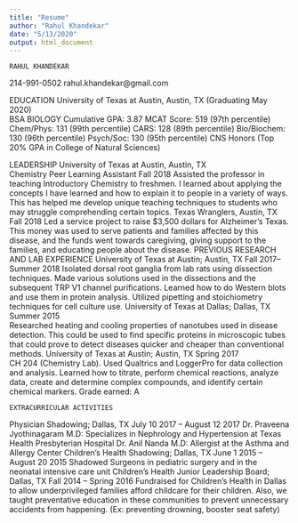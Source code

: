 ```yaml
---
title: "Resume"
author: "Rahul Khandekar"
date: "5/13/2020"
output: html_document
---
```


	RAHUL KHANDEKAR
214-991-0502 
rahul.khandekar@gmail.com

EDUCATION
University of Texas at Austin,  Austin, TX  (Graduating May 2020)                                        
BSA BIOLOGY
Cumulative GPA: 3.87
MCAT Score: 519 (97th percentile)
Chem/Phys: 131 (99th percentile)
CARS: 128 (89th percentile)
Bio/Biochem: 130 (96th percentile)
Psych/Soc: 130 (95th percentile)
CNS Honors (Top 20% GPA in College of Natural Sciences)

LEADERSHIP
University of Texas at Austin,  Austin, TX                                          
Chemistry Peer Learning Assistant                                                                               Fall 2018
Assisted the professor in teaching Introductory Chemistry to freshmen. I learned about applying the concepts I have learned and how to explain it to people in a variety of ways. This has helped me develop unique teaching techniques to students who may struggle comprehending certain topics.
Texas Wranglers,  Austin, TX                                                                                       Fall 2018 
Led a service project to raise $3,500 dollars for Alzheimer’s Texas. This money was used to serve patients and families affected by this disease, and the funds went towards caregiving, giving support to the families, and educating people about the disease.
	PREVIOUS RESEARCH AND LAB EXPERIENCE
University of Texas at Austin;     Austin, TX                                        Fall 2017-- Summer 2018 
Isolated dorsal root ganglia from lab rats using dissection techniques. Made various solutions used in the dissections and the subsequent TRP V1 channel purifications. Learned how to do Western blots and use them in protein analysis. Utilized pipetting and stoichiometry techniques for cell culture use.
University of Texas at Dallas;     Dallas, TX                                                          Summer 2015                   
Researched heating and cooling properties of nanotubes used in disease detection. This could be used to find specific proteins in microscopic tubes that could prove to detect diseases quicker and cheaper than conventional methods.
University of Texas at Austin;     Austin, TX                                                             Spring 2017                                  
CH 204 (Chemistry Lab). Used Qualtrics and LoggerPro for data collection and analysis. Learned how to titrate, perform chemical reactions, analyze data, create and determine complex compounds, and identify certain chemical markers. Grade earned: A

	EXTRACURRICULAR ACTIVITIES
Physician Shadowing;                                     Dallas, TX       July 10 2017 – August 12 2017
Dr. Praveena Jyothinagaram M.D: Specializes in Nephrology and Hypertension at Texas Health Presbyterian Hospital
Dr. Anil Nanda M.D: Allergist at the Asthma and Allergy Center 
Children’s Health Shadowing;                        Dallas, TX        June 1 2015 – August 20 2015
Shadowed Surgeons in pediatric surgery and in the neonatal intensive care unit
Children’s Health Junior Leadership Board; Dallas, TX                   Fall 2014 – Spring 2016
Fundraised for Children’s Health in Dallas to allow underprivileged families afford childcare for their children. Also, we taught preventative education in these communities to prevent unnecessary accidents from happening. (Ex: preventing drowning, booster seat safety)
